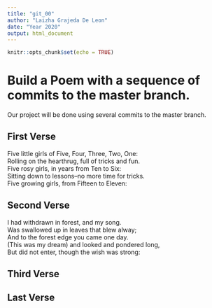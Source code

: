 ```yaml
---
title: "git_00"
author: "Laizha Grajeda De Leon"
date: "Year 2020"
output: html_document
---
```


```r
knitr::opts_chunk$set(echo = TRUE)
```
# Build a Poem with a sequence of commits to the master branch.
Our project will be done using several commits to the master branch.
<!-- Do not modify or change any text in "!--" bracketed areas such as this --- these are instructions to
you, if you change any of this the git program will notice it and compromise your git merging strategy !-->

## First Verse 
<!--Put the first five lines of a poem by Lewis Carrol in this section!-->
Five little girls of Five, Four, Three, Two, One:  
Rolling on the hearthrug, full of tricks and fun.  
Five rosy girls, in years from Ten to Six:  
Sitting down to lessons--no more time for tricks.  
Five growing girls, from Fifteen to Eleven:  
  
## Second Verse
<!--Put the first five lines of a poem by Robert Frost here!-->
I had withdrawn in forest, and my song.   
Was swallowed up in leaves that blew alway;    
And to the forest edge you came one day.   
(This was my dream) and looked and pondered long,    
But did not enter, though the wish was strong:    
  
## Third Verse
<!--Put the first two verses of The Walrus and the Carpenter here!-->


## Last Verse
<!--Put a short poem of your choice 8-20 lines,here!-->
